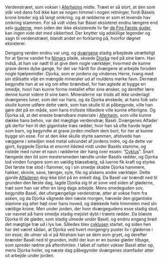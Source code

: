 {{title:Básel}}
{{author:Laura Holmegaard}}
{{timestamp:2009-09-15T13:22:04Z}}
{{copyright:Básel}}
Verdenstræet, som vokser i [[Aferheim|Aferheims]] midte. Træet er så stort, at den som står ved dens fod ikke kan se nogen himmel i nogen retninger, fordi Básels krone breder sig så langt omkring, og at rødderne er som et levende hav omkring stammen.
For så vidt vides har Básel eksisteret endnu længere end selv [[guderne]], men siden der ikke eksisterede liv før [[de Fire Første guder]], kan ingen vide det med sikkerhed.
Der knytter sig adskillige legender og sagn til verdenstræet, blandt andet en forklaring på, hvorfor døgnet eksisterer.

Dengang verden endnu var ung, og [[dværg|dværgene]] stadig arbejdede utrætteligt for at fjerne vandet fra [[Nimar|Nimars]] plade, skuede [[Djorka]] ned på sine børn. Han indså, at han var nødt til at give dem nogle værktøjer, hvormed de kunne grave deres dybe gange, for det var hårdt for dværgene at arbejde foruden nogle hjælpemidler.
Djorka, som er jordens og vindenes Herre, tvang med sin stålsatte vilje en mængde mineraler ud af muldens mørke favn. Dernæst begyndte han at se sig om efter brændsel, for han agtede at bygge en smedje, hvori han kunne forme metallet efter sine ønsker, og derefter lære denne kunst videre til sine børn. Mineralerne var trods alt ikke underlagt dværgenes luner, som det var hans, og da Djorka ønskede, at hans folk selv skulle kunne udføre dette værk, som han skulle til at påbegynde, ville han gøre det på en måde, som hans trofaste tilbedere ville kunne efterligne.
Og Djorka så, at det eneste brændbare materiale i [[Aferheim]], som ville kunne dække hans behov, var det mægtige verdenstræ; Basél. Dværgenes Alfader gik derfor hen til det gigantiske træs rødder, hvor han så ofte havde leget som barn, og begyndte at grave jorden mellem dem bort, for her at kunne bygge sin esse. For at den ikke skulle styrte sammen, afstivede han væggene i smedjen med metal udvundet af jordens indre, og da dette var gjort, byggede Djorka et enormt ildsted midt under Baséls stamme, og ristede med runer et navn i rødderne der hang over essen: ”[[Cyklus]]”.
Snart fængede den ild som mestersmeden tændte under Baséls rødder, og Djorka lod vinden fungere som en vældig blæsebælg, så luerne fik kraft og styrke. Det første træ stod i flammer, og i sin smedje skabte Djorka hammere, hakker, skovle, save, tænger, syle, file og alskens andre værktøjer.
Dette gjorde [[Alfaderen]] dog ikke blot på en enkelt dag. Da Basél var brændt ned til grunden den første dag, lagde Djorka sig til at sove ved siden af gløderne, træt som han var efter en lang dags arbejde.
Mens smedeguden sov, begyndte Basél, det uforgængelige verdenstræ, atter at vokse frem fra asken, og da Djorka vågnede den næste morgen, hævede den gigantiske stamme sig atter højt over hans hoved, og dækkede hele himmelen med sin vældige krone. Men under jorden, der hvor dværgegudens esse stadig stod, var navnet på hans smedje stadig mejslet dybt i træets rødder.
Da blæste Djorka til de gløder, som stadig ulmede under Basél, og endnu engang brød det mægtige træ ud i lys lue.
Således blev [[cyklus|cyklusen]] startet, og siden hen har det været sådan, at Djorka ved hvert morgengry puster liv i gløderne i sin esse; de ulmer så vi på Niraham kan se dem som gryet, og derefter brænder Basél ned til grunden, indtil der kun er en bunke gløder tilbage, som spreder rødme på aftenhimlen. I løbet af natten vokser Basél atter op, mens Djorka hviler, og næste dag påbegynder dværgenes stamfader atter sit arbejde under jorden.